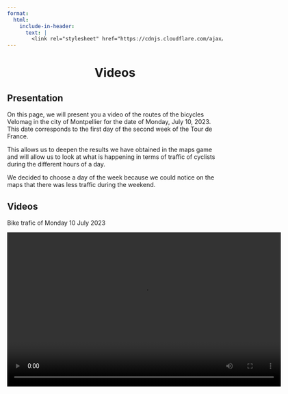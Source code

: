 ```yaml
---
format:
  html:
    include-in-header:
      text: |
        <link rel="stylesheet" href="https://cdnjs.cloudflare.com/ajax/libs/font-awesome/6.0.0/css/all.min.css">
---
```


<div style="text-align: center;">
<h1>Videos <i class="fas fa-video"></i></h1>
</div>

## Presentation

<p class = "text"> On this page, we will present you a video of the routes of the bicycles Velomag in the city of Montpellier for the date of Monday, July 10, 2023. This date corresponds to the first day of the second week of the Tour de France. </p>

<p class = "text"> This allows us to deepen the results we have obtained in the maps game and will allow us to look at what is happening in terms of traffic of cyclists during the different hours of a day. </p>

<p class = "text"> We decided to choose a day of the week because we could notice on the maps that there was less traffic during the weekend.</p>

## Videos

<p class="text">Bike trafic of Monday 10 July 2023</p>

<video controls autoplay loop width="640" height="360">
  <source src="https://raw.githubusercontent.com/EmilieAig/BikeProjectTeam7/main/Code/Result/Bike_Animation_10-07-2023.mp4" type="video/mp4">
  Votre navigateur ne supporte pas les vidéos.
</video> 

## Analyses

<p class="text"> This video shows Velomagg bike journeys in Montpellier from midnight on Monday 10 July 2023 to 11.59pm on the same day. </p>

<p class="text"> The peak times are from 7.30am to 9am, around 1pm and from 5.30pm to around 9pm. </p>

<p class="text"> This seems to correspond to the start of work, the lunch break and the end of the working day. </p>